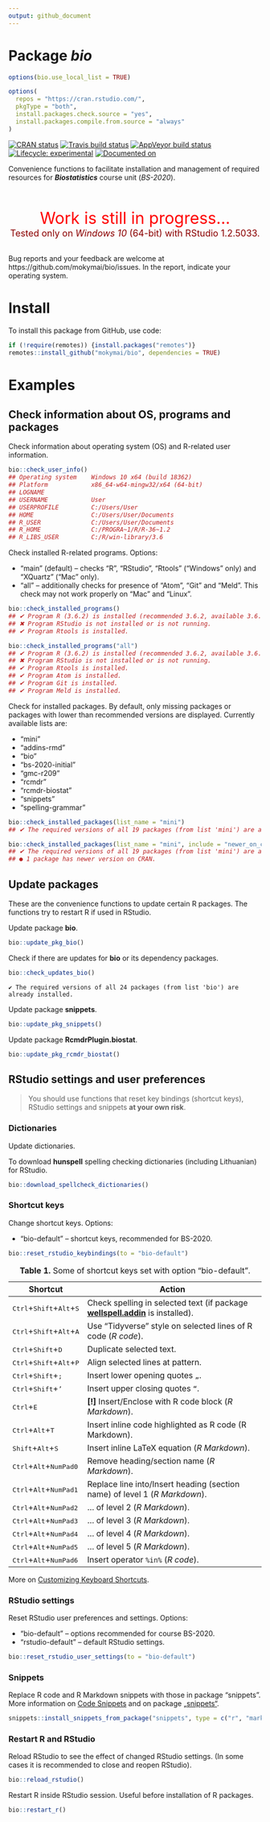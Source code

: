 ```yaml
---
output: github_document
---
```


<!-- README.md is generated from README.Rmd. Please edit that file -->

# Package **_bio_**

```r
options(bio.use_local_list = TRUE)

options(
  repos = "https://cran.rstudio.com/",
  pkgType = "both",
  install.packages.check.source = "yes",
  install.packages.compile.from.source = "always"
)
```


<!-- badges: start -->
<!-- [![GitHub version](https://img.shields.io/badge/GitHub-v`r packageVersion("bio")`-brightgreen.svg)](https://github.com/mokymai/bio) -->
[![CRAN status](https://www.r-pkg.org/badges/version/bio)](https://CRAN.R-project.org/package=bio)
[![Travis build status](https://travis-ci.com/mokymai/bio.svg?branch=master)](https://travis-ci.com/mokymai/bio)
[![AppVeyor build status](https://ci.appveyor.com/api/projects/status/github/mokymai/bio?branch=master&svg=true)](https://ci.appveyor.com/project/mokymai/bio)
[![Lifecycle: experimental](https://img.shields.io/badge/lifecycle-experimental-orange.svg)](https://www.tidyverse.org/lifecycle/#experimental)
[![Documented on](https://img.shields.io/badge/Documentation-`r gsub('-', '--', Sys.Date())`-yellowgreen.svg)]()
<!-- badges: end -->


Convenience functions to facilitate installation and management of required resources for __*Biostatistics*__ course unit (*BS-2020*).


<center>
<font color="red" size=6>
<br>
Work is still in progress...
</font>
<br>
<font color="darkred" size=4>
Tested only on <em>Windows 10</em> (64-bit) with RStudio 1.2.5033.
</font>
<br><br>
</center>

Bug reports and your feedback are welcome at https://github.com/mokymai/bio/issues.
In the report, indicate your operating system.


# Install

To install this package from GitHub, use code:

```r
if (!require(remotes)) {install.packages("remotes")}
remotes::install_github("mokymai/bio", dependencies = TRUE)
```

# Examples


## Check information about OS, programs and packages

Check information about operating system (OS) and R-related user information.

```r
bio::check_user_info()
## Operating system    Windows 10 x64 (build 18362)
## Platform            x86_64-w64-mingw32/x64 (64-bit)
## LOGNAME
## USERNAME            User
## USERPROFILE         C:/Users/User
## HOME                C:/Users/User/Documents
## R_USER              C:/Users/User/Documents
## R_HOME              C:/PROGRA~1/R/R-36~1.2
## R_LIBS_USER         C:/R/win-library/3.6
```

Check installed R-related programs. 
Options:

- "main" (default) -- checks "R", "RStudio", "Rtools" ("Windows" only) and "XQuartz" ("Mac" only).
- "all" -- additionally checks for presence of "Atom", "Git" and "Meld". 
  This check may not work properly on "Mac" and "Linux".


```r
bio::check_installed_programs()
## ✔ Program R (3.6.2) is installed (recommended 3.6.2, available 3.6.2)
## ✖ Program RStudio is not installed or is not running.
## ✔ Program Rtools is installed.
```


```r
bio::check_installed_programs("all")
## ✔ Program R (3.6.2) is installed (recommended 3.6.2, available 3.6.2)
## ✖ Program RStudio is not installed or is not running.
## ✔ Program Rtools is installed.
## ✔ Program Atom is installed.
## ✔ Program Git is installed.
## ✔ Program Meld is installed.
```


Check for installed packages. 
By default, only missing packages or packages with lower than recommended versions are displayed.
Currently available lists are:

- "mini"
- "addins-rmd"
- "bio"
- "bs-2020-initial"
- "gmc-r209"
- "rcmdr"
- "rcmdr-biostat"
- "snippets"
- "spelling-grammar"

```r
bio::check_installed_packages(list_name = "mini")
## ✔ The required versions of all 19 packages (from list 'mini') are already installed.
```

```r
bio::check_installed_packages(list_name = "mini", include = "newer_on_cran")
## ✔ The required versions of all 19 packages (from list 'mini') are already installed.
## ● 1 package has newer version on CRAN.
```


## Update packages

These are the convenience functions to update certain R packages.
The functions try to restart R if used in RStudio.


Update package **bio**.
```r
bio::update_pkg_bio()
```

Check if there are updates for **bio** or its dependency packages.
```r
bio::check_updates_bio()
```
```
✔ The required versions of all 24 packages (from list 'bio') are already installed.
```

Update package **snippets**.
```r
bio::update_pkg_snippets()
```

Update package **RcmdrPlugin.biostat**.
```r
bio::update_pkg_rcmdr_biostat()
```


## RStudio settings and user preferences

> You should use functions that reset key bindings (shortcut keys), 
  RStudio settings and snippets **at your own risk**.

### Dictionaries

Update dictionaries.

To download **hunspell** spelling checking dictionaries (including Lithuanian) for RStudio.
```r
bio::download_spellcheck_dictionaries()
```



### Shortcut keys

Change shortcut keys.
Options:

- "bio-default" -- shortcut keys, recommended for BS-2020.

```r
bio::reset_rstudio_keybindings(to = "bio-default")
```

: **Table 1.** Some of shortcut keys set with option "bio-default".

Shortcut  | Action
--------- | -------------------------------------------------------------------------------------------------------------------------------------------
<kbd>Ctrl</kbd>+<kbd>Shift</kbd>+<kbd>Alt</kbd>+<kbd>S</kbd>  | Check spelling in selected text (if package [**wellspell.addin**](https://github.com/nevrome/wellspell.addin){target="_blank"} is installed).
<kbd>Ctrl</kbd>+<kbd>Shift</kbd>+<kbd>Alt</kbd>+<kbd>A</kbd>  | Use "Tidyverse" style on selected lines of R code (*R code*).
<kbd>Ctrl</kbd>+<kbd>Shift</kbd>+<kbd>D</kbd>                 | Duplicate selected text.
<kbd>Ctrl</kbd>+<kbd>Shift</kbd>+<kbd>Alt</kbd>+<kbd>P</kbd>  | Align selected lines at pattern.
<kbd>Ctrl</kbd>+<kbd>Shift</kbd>+<kbd>;</kbd>                 | Insert lower opening quotes `„`.
<kbd>Ctrl</kbd>+<kbd>Shift</kbd>+<kbd>'</kbd>                 | Insert upper closing quotes `“`.
<kbd>Ctrl</kbd>+<kbd>E</kbd>                                  | **[!]** Insert/Enclose with R code block (*R Markdown*).
<kbd>Ctrl</kbd>+<kbd>Alt</kbd>+<kbd>T</kbd>                   | Insert inline code highlighted as R code (R Markdown).
<kbd>Shift</kbd>+<kbd>Alt</kbd>+<kbd>S</kbd>                  | Insert inline LaTeX equation (*R Markdown*).
<kbd>Ctrl</kbd>+<kbd>Alt</kbd>+<kbd>NumPad0</kbd>             | Remove heading/section name (*R Markdown*).
<kbd>Ctrl</kbd>+<kbd>Alt</kbd>+<kbd>NumPad1</kbd>             | Replace line into/Insert heading (section name) of level 1 (*R Markdown*).
<kbd>Ctrl</kbd>+<kbd>Alt</kbd>+<kbd>NumPad2</kbd>             | ... of level 2 (*R Markdown*).
<kbd>Ctrl</kbd>+<kbd>Alt</kbd>+<kbd>NumPad3</kbd>             | ... of level 3 (*R Markdown*).
<kbd>Ctrl</kbd>+<kbd>Alt</kbd>+<kbd>NumPad4</kbd>             | ... of level 4 (*R Markdown*).
<kbd>Ctrl</kbd>+<kbd>Alt</kbd>+<kbd>NumPad5</kbd>             | ... of level 5 (*R Markdown*).
<kbd>Ctrl</kbd>+<kbd>Alt</kbd>+<kbd>NumPad6</kbd>             | Insert operator `%in%` (*R code*).

<!-- "addins.rmd::rmd_list_numbered"                : "Ctrl+Shift+Alt+L", -->
<!-- "addins.rs::rs_align_code_at_arrow"            : "Ctrl+Shift+Alt+[", -->
<!-- "addins.rs::rs_align_code_at_equal"            : "Ctrl+Shift+Alt+]", -->
<!-- "addins.rs::rs_insert_exposition_pipe"         : "Ctrl+Alt+S", -->
<!-- "addins.rs::rs_insert_infix_in"                : "Ctrl+Alt+NumPad6", -->
<!-- "addins.rs::rs_insert_line_ds"                 : "Ctrl+Shift+Alt+Q", -->
<!-- "addins.rs::rs_insert_line_ss"                 : "Shift+Alt+Q", -->
<!-- "addins.rs::rs_insert_line_sw"                 : "Ctrl+Shift+Q", -->
<!-- "addins.rs::rs_insert_matrix_multiplication"   : "Ctrl+Alt+NumPad8", -->
<!-- "addins.rs::rs_insert_tee_pipe"                : "Ctrl+Alt+.", -->
<!-- "addins.rs::rs_insert_update_pipe"             : "Ctrl+Alt+,", -->
<!-- "addins.rs::rs_replace_slash_b2fw"             : "Ctrl+Alt+/", -->
<!-- "addins.rs::rs_replace_slash_bd2s"             : "Ctrl+Shift+Alt+\\", -->
<!-- "addins.rs::rs_replace_slash_bs2d"             : "Ctrl+Alt+\\", -->
<!-- "addins.rs::rs_replace_slash_fw2b"             : "Ctrl+Shift+Alt+/", -->
<!-- "bookdown::mathquill"                          : "Ctrl+Alt+NumPad9", -->

More on [Customizing Keyboard Shortcuts](https://support.rstudio.com/hc/en-us/articles/206382178-Customizing-Keyboard-Shortcuts){target="_blank"}.


### RStudio settings 

Reset RStudio user preferences and settings.
Options:

- "bio-default" -- options recommended for course BS-2020.
- "rstudio-default" -- default RStudio settings.

```r
bio::reset_rstudio_user_settings(to = "bio-default")
```


### Snippets

Replace R code and R Markdown snippets with those in package "snippets".
More information on 
[Code Snippets](https://support.rstudio.com/hc/en-us/articles/204463668-Code-Snippets){target="_blank"} and on package
[„snippets“](https://gegznav.github.io/snippets/){target="_blank"}.


```r
snippets::install_snippets_from_package("snippets", type = c("r", "markdown"), backup = TRUE)
```


### Restart R and RStudio

Reload RStudio to see the effect of changed RStudio settings.
(In some cases it is recommended to close and reopen RStudio).

```r
bio::reload_rstudio()
```

Restart R inside RStudio session.
Useful before installation of R packages.
```r
bio::restart_r()
```


<!-- ## RStudio projects -->

<!-- Open (recently used) RStudio project. -->
<!-- ```{r README-11, eval=FALSE} -->
<!-- bio::open_project() -->
<!-- ##  -->
<!-- ## Choose the name of the project (press 0 to cancel):  -->
<!-- ##  -->
<!-- ##  1: project-1  -->
<!-- ##  2: _learn -->
<!-- ##  3: biostatistics -->
<!-- ##   -->

<!-- ##  Selection: 0 -->
<!-- ##  Cancelled by user. -->
<!-- ``` -->

<!-- Copy the recent projects to your personal project list. -->
<!-- ```{r README-12, eval=FALSE} -->
<!-- bio::update_personal_proj_list() -->
<!-- ``` -->
